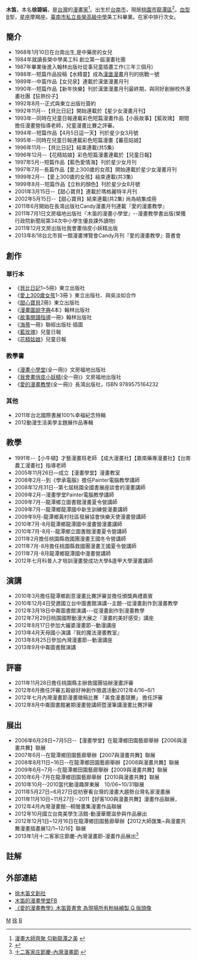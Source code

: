 
{{prose|time=2013-09-13T07:35:04+00:00}}
{{Infobox writer 
| name         = 木笛
| image        = 
| imagesize    = 
| caption      = 
| original     = 
| kana         = 
| romaji       = 
| zi           = 
| hao          = 
| birthname    = 徐碧娟
| pseudonym    = 
| birthdate    = {{birth_date_and_age|1968|1|10}}
| birthplace   = 
| residence    =
| occupation   = 漫畫家、漫畫教師
| nationality  = {{ROC}}
| ethnicity    = 
| citizenship  = {{ROC}}
| education    = [[臺南市私立長榮高級中學|臺南市私立長榮高級中學]]美工科畢業
| period       = 1988年至今
| genre       = [[漫畫|漫畫]]、[[漫畫教學|漫畫教學]]
| subject     = 
| movement     = 
| notableworks = 
| parents      =
| spouse       = 
| partner      = 
| children     = 
| relatives    = 
| influences   = 
| influenced   = 
| awards       =
| signature    = 
| website      = [http://moditedy.blogspot.tw/ 徐木笛文創社]
}}
{{漫畫}}

'''木笛'''{{BD|1968年|1月10日|catIdx=M}}，本名'''徐碧娟'''，是[[台灣|台灣]]的[[漫畫家|漫畫家]]<ref>[http://news.chinatimes.com/domestic/11050609/112012120200226.html 漫畫大師齊聚 勾勒龍潭之美] {{webarchive|url=https://web.archive.org/web/20121208080510/http://news.chinatimes.com/domestic/11050609/112012120200226.html |date=2012-12-08 }}</ref>。出生於[[台南市|台南市]]，現居[[桃園市|桃園市]][[龍潭區_(桃園市)|龍潭區]]<ref>{{Cite web |url=http://web.pts.org.tw/hakka/news/detail.php?id=104798 |title=徐碧娟漫畫文創展 呈現龍潭在地美 |accessdate=2014-09-01 |archive-date=2014-12-30 |archive-url=https://web.archive.org/web/20141230071639/http://web.pts.org.tw/hakka/news/detail.php?id=104798 |dead-url=no }}</ref>。[[血型|血型]]B型，[[星座|星座]]摩羯座。[[臺南市私立長榮高級中學|臺南市私立長榮高級中學]]美工科畢業。在家中排行次女。

== 簡介 ==
*1968年1月10日在台南出生,是中藥房的女兒 
*1984年就讀長榮中學美工科 創立第一屆漫畫社團
*1987年畢業後進入翰林出版社從事兒童插畫工作(三年三個月) 
*1988年--短篇作品投稿【水精靈】成為[[漢堡漫畫|漢堡漫畫]]月刊的挑戰一號 
*1989年--中篇作品【女兒泉】連載於漢堡漫畫月刊
*1990年--短篇作品【新年快樂】刊於漢堡漫畫月刊最終期，與同好創辦校外漫畫社團【狂熱份子】
*1992年8月--正式與東立出版社簽約 
*1992年11月--【貝比日記】開始連載於【星少女漫畫月刊】 
*1993年--同時在兒童日報連載彩色短篇漫畫作品【小辰故事】【藍玫瑰】 期間擔任漫畫營指導老師，兒童漫畫比賽之評審。
*1994年--短篇作品【4月5日這一天】刊於星少女3月號 
*1995年--同時在兒童日報連載彩色短篇漫畫【蕃茄姑娘】 
*1996年11月--【貝比日記】結束連載(共5集) 
*1996年12月--【花精姑娘】彩色短篇漫畫連載於【兒童日報】 
*1997年5月--短篇作品【藍色愛情海】刊於星少女月刊 
*1997年7月--長篇作品【愛上300歲的女孩】開始連載於星少女漫畫月刊 
*1999年2月--【愛上300歲的女孩】結束連載(共3集) 
*1999年8月--短篇作品【立秋的顏色】刊於星少女8月號 
*2001年3月15日--【甜心寶貝】連載於瑪格麗特半月刊
*2002年5月15日--【甜心寶貝】結束連載(共2集) 尚為結集成冊
*2011年6月開始在長鴻出版社Candy漫畫月刊連載『愛的漫畫教學』
*2011年7月1日文房福地出版社『木笛的漫畫小學堂』--漫畫教學書出版(榮獲行政院新聞局第34次中小學生優良課外讀物)
*2011年12月文房出版社我會畫俏皮小妖精出版
*2013年8/18台北市貿一館漫畫博覽會Candy月刊『愛的漫畫教學』簽書會

== 創作 ==

=== 單行本 ===
*《[[貝比日記|貝比日記]]1~5冊》東立出版社 
*《[[愛上300歲女孩|愛上300歲女孩]]1-3冊 》東立出版社、與吳淡如合作 
*《[[甜心寶貝|甜心寶貝]]2冊》東立出版社 
*《[[漫畫圖說字典|漫畫圖說字典]]4本》翰林出版社 
*《[[故事閱讀指導|故事閱讀指導]]一冊》翰林出版社 
*《[[海蒂|海蒂]]一冊》聯經出版社‧插圖 
*《[[藍玫瑰|藍玫瑰]]》兒童日報 
*《[[花精姑娘|花精姑娘]]》兒童日報

=== 教學書 ===
*《[[漫畫小學堂|漫畫小學堂]](全一冊)》文房福地出版社 
*《[[我會畫俏皮小妖精|我會畫俏皮小妖精]](全一冊)》文房福地出版社 
*《[[愛的漫畫教學|愛的漫畫教學]](全一冊)》長鴻出版社，ISBN 9789575164232

=== 其他 ===
*2011年台北國際書展100%幸福紀念特輯 
*2012動漫生活美學主題展作品專輯

== 教學 ==
*1991年--【小牛頓】才藝漫畫班老師 【成大漫畫社】【嘉南藥專漫畫社】【台南農工漫畫社】指導老師 
*2005年11月26日—成立【漫畫學堂】漫畫教室
*2008年2月--到《學承電腦》擔任Painter電腦教學講師
*2008年12月31日--第七屆桃園全國書展座談會的漫畫講師
*2009年2月--漫畫學堂Painter電腦教學講師
*2009年7月--龍潭鄉立圖書館漫畫夏令營講師
*2009年7月--龍潭鄉龍潭國中新生訓練營漫畫講師
*2009年9月-龍潭鄉黃村社區發展協會快樂天使漫畫營講師
*2010年7月-8月龍潭鄉龍潭國中漫畫營漫畫講師
*2010年7月-8月--龍潭鄉立圖書館漫畫夏令營講師
*2011年2月擔任桃園縣救國團漫畫王國冬令營講師
*2011年7月-8月擔任桃園縣救國團漫畫王國夏令營講師
*2011年7月-8月龍潭鄉龍潭國中漫畫營講師
*2012年七月科普人才培訓漫畫營成功大學&逢甲大學漫畫講師

== 演講 ==
*2010年3月擔任龍潭鄉創意漫畫比賽評審並擔任頒獎典禮嘉賓
*2010年12月4日受邀國立台中圖書館演講--主題--從漫畫創作到漫畫教學
*2012年3月18日中崙圖書館演講---從漫畫創作到漫畫教學
*2012年7月29日桃園國際動漫大展之『漫畫的美好感受』講座
*2012年8月17日參加大嬸婆漫畫節--動漫講座
*2013年4月天母國小演講『我的魔法漫畫教室』
*2013年8月25日參加內灣漫畫節--動漫講座
*2013年9月中崙圖書館演講

== 評審 ==
*2011年11月28日擔任桃園縣主辦救國團協辦漫畫評審
*2012年6月擔任評審五穀爺好神創作徵選活動2012年4/16~6/1 
*2012年七月內灣漫畫節漫畫徵稿比賽 「美食漫畫競賽」 擔任評審
*2012年8月中崙圖書館暑期漫畫營講師暨漫筆講漫畫比賽評審

== 展出 ==
*2006年6月28日~7月5日--【漫畫學堂】在龍潭鄉田園藝廊舉辦【2006與漫畫共舞】聯展 
*2007年6月--在龍潭鄉田園藝廊舉辦【2007與漫畫共舞】聯展
*2008年8月11日~16日--在龍潭鄉田園藝廊舉辦【2008與漫畫共舞】聯展
*2009年6月~7月--在龍潭鄉田園藝廊舉辦【2009與漫畫共舞】聯展 
*2010年6月-7月在龍潭鄉田園藝廊舉辦【2010與漫畫共舞】聯展 
*2010年10月--2010當代動漫趣屏東展　10/06~10/31聯展
*2011年5月27日~6月27日從枋寮看台灣的漫畫大趨勢台灣名家漫畫展
*2011年11月10日~11月27日--2011【好客100與漫畫共舞】漫畫作品聯展， 
*2012年4月內灣漫畫館--桐螢畫集漫畫作品聯展 
*2012年10月國立台南美學生活館-動漫華爾滋參與作品展出
*2012年12月1日~12月16日在龍潭鄉田園藝廊舉辦【2012大師匯集~與漫畫共舞漫畫插畫展12/1~12/16】聯展
*2013年1月十二客家庄節慶-內灣漫畫節-漫畫作品展出<ref>[http://hakka.jtl.tw/news.html 十二客家庄節慶-內灣漫畫節] {{webarchive|url=https://web.archive.org/web/20130619132823/http://hakka.jtl.tw/news.html |date=2013-06-19 }}</ref>

== 註解 ==
{{reflist}}

== 外部連結 ==
*[http://moditedy.blogspot.tw/  徐木笛文創社] {{Wayback|url=http://moditedy.blogspot.tw/ |date=20160304102125 }}
*[https://www.facebook.com/modi543 木笛的漫畫學堂FB] {{Wayback|url=https://www.facebook.com/modi543 |date=20200525235445 }}
*[http://gnn.gamer.com.tw/5/84565.html 《愛的漫畫教學》木笛簽書會 為現場所有粉絲繪製 Q 版頭像] {{Wayback|url=http://gnn.gamer.com.tw/5/84565.html |date=20130822030525 }}

[[Category:臺灣漫畫家|M]]
[[Category:台南市人|徐]]
[[Category:徐姓|B]]